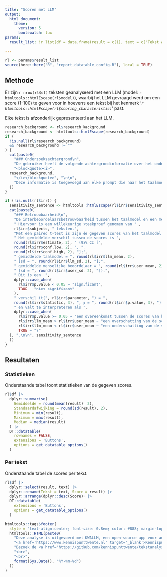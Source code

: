 ```yaml
---
title: "Scoren met LLM"
output: 
  html_document:
    theme:
      version: 5
      bootswatch: lux
params:
  result_list: !r list(df = data.frame(result = c(1), text = c("Tekst A")), irr = list(estimate = setNames(27.58, "mean difference"), statistic = setNames(8.975326, "t"), p.value = 6.416833e-12, parameter = setNames(49, "df"), conf.low = 21.40484, conf.high = 33.75516, method = "Paired t-test", alternative = "two.sided", llm_mean = 23.33, llm_sd = 5.72, user_mean = 36.7824, user_sd = 7.23), sensitivity_sentence = "Met een steekproefgrootte van (...).")

---
```


```r
rl <- params$result_list
source(here::here("R", "report_datatable_config.R"), local = TRUE)
```

## Methode

Er zijn `r nrow(rl$df)` teksten geanalyseerd met een LLM (model: `r htmltools::htmlEscape(rl$model)`),
waarbij het LLM gevraagd werd om een score (1-100) te geven voor
in hoeverre een tekst bij het kenmerk '*`r htmltools::htmlEscape(rl$scoring_characteristic)`*' past.

Elke tekst is afzonderlijk gepresenteerd aan het LLM. 

```r
research_background <- rl$research_background
research_background <- htmltools::htmlEscape(research_background)
if (
  !is.null(rl$research_background)
  && research_background != ""
) {
  cat(paste0(
    "### Onderzoeksachtergrond\n",
    "De gebruiker heeft de volgende achtergrondinformatie over het onderzoek opgegeven:\n\n",
    "<blockquote><i>",
  research_background,
    "</i></blockquote>", "\n\n",
    "Deze informatie is toegevoegd aan elke prompt die naar het taalmodel is gestuurd, zodat het beter de context van het onderzoek kon begrijpen."
  ))
}
```

```r
if (!is.null(rl$irr)) {
  sensitivity_sentence <- htmltools::htmlEscape(rl$irr$sensitivity_sentence)
  cat(paste0(
    "### Betrouwbaarheid\n",
    "De interbeoordelaarsbetrouwbaarheid tussen het taalmodel en een menselijke beoordelaar berekend.",
    " Hiervoor is een willekeurige steekproef genomen van " , 
    rl$irr$subjects, " teksten.",
    "Met een paired t-test is zijn de gegeven scores van het taalmodel vergeleken met de gegeven scores van de menselijke beoordelaar.",
    " Het gemiddelde verschil tussen de scores is ",
    round(rl$irr$estimate, 2), " (95% CI [", 
    round(rl$irr$conf.low, 2), ", ",
    round(rl$irr$conf.high, 2), "];",
    " gemiddelde taalmodel = ", round(rl$irr$llm_mean, 2), 
    " [sd = ", round(rl$irr$llm_sd, 2), "];",
    " gemiddelde menselijke beoordelaar = ", round(rl$irr$user_mean, 2),
    " [sd = ", round(rl$irr$user_sd, 2), "]).",
    " Dit is een  ",
    dplyr::case_when(
      rl$irr$p.value < 0.05 ~ "significant",
      TRUE ~ "niet-significant"
    ),
    " verschil (t(", rl$irr$parameter, ") = ",
    round(rl$irr$statistic, 3), ", p = ", round(rl$irr$p.value, 3), ") ",
    " en valt te interpreteren als ",
    dplyr::case_when(
      rl$irr$p.value >= 0.05 ~ "een overeenkomst tussen de scores van het taalmodel en de menselijke beoordelaar",
      rl$irr$llm_mean > rl$irr$user_mean ~ "een overschatting van de scores door het taalmodel",
      rl$irr$llm_mean < rl$irr$user_mean ~ "een onderschatting van de scores door het taalmodel",
      TRUE ~ "?"
  ), ".\n\n", sensitivity_sentence
  ))
}
```

## Resultaten

### Statistieken

Onderstaande tabel toont statistieken van de gegeven scores.

```r
rl$df |>
  dplyr::summarise(
    Gemiddelde = round(mean(result), 2),
    Standaardafwijking = round(sd(result), 2),
    Minimum = min(result),
    Maximum = max(result),
    Median = median(result)
  ) |>
  DT::datatable(
    rownames = FALSE,
    extensions = 'Buttons',
    options = get_datatable_options()
  )
```

### Per tekst

Onderstaande tabel de scores per tekst.

```r
rl$df |>
  dplyr::select(result, text) |>
  dplyr::rename(Tekst = text, Score = result) |>
  dplyr::arrange(dplyr::desc(Score)) |>
  DT::datatable(
    extensions = 'Buttons',
    options = get_datatable_options()
  )
```
 
```r
htmltools::tags$footer(
  style = "text-align:center; font-size: 0.8em; color: #888; margin-top: 50px; padding-top: 20px; border-top: 1px solid #eee;",
  htmltools::HTML(paste0(
    "Deze analyse is uitgevoerd met KWALLM, een open-source app voor automatische kwalitatieve tekstanalyse.<br>Ontwikkeld door ",
    "<a href='https://www.kennispunttwente.nl' target='_blank'>Kennispunt Twente</a> in samenwerking met GGD Twente.<br>",
    "Bezoek de <a href='https://github.com/kennispunttwente/tekstanalyse_met_llm' target='_blank'>GitHub-repository</a> voor meer informatie.",
    "<br>",
    "<br>",
    format(Sys.Date(), "%Y-%m-%d")
  ))
)
```
